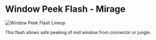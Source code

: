 # Window Peek Flash - Mirage

![Window Peek Flash Lineup](https://via.placeholder.com/600x400/FFB800/000000?text=Window+Peek+Flash)

This flash allows safe peeking of mid window from connector or jungle.